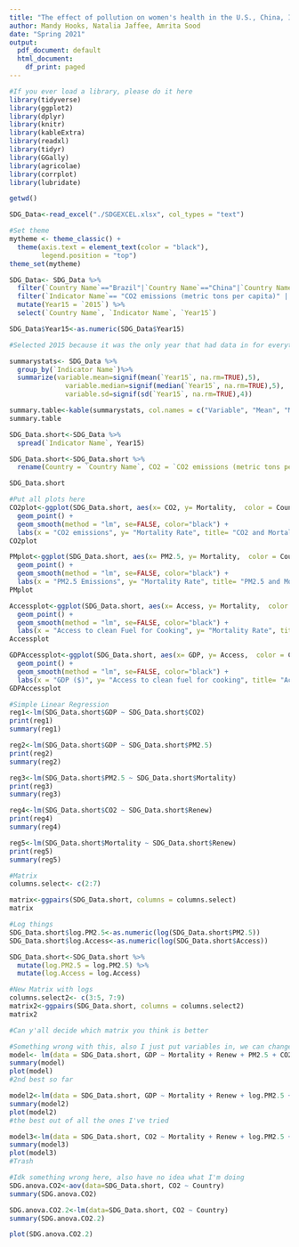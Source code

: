 ```yaml
---
title: "The effect of pollution on women's health in the U.S., China, India, Brazil, and Russia"
author: Mandy Hooks, Natalia Jaffee, Amrita Sood
date: "Spring 2021"
output:
  pdf_document: default
  html_document:
    df_print: paged
---
```


```r
#If you ever load a library, please do it here
library(tidyverse)
library(ggplot2)
library(dplyr)
library(knitr)
library(kableExtra)
library(readxl)
library(tidyr)
library(GGally)
library(agricolae)
library(corrplot)
library(lubridate)

getwd()

SDG_Data<-read_excel("./SDGEXCEL.xlsx", col_types = "text")

#Set theme
mytheme <- theme_classic() +
  theme(axis.text = element_text(color = "black"), 
        legend.position = "top")
theme_set(mytheme)

SDG_Data<- SDG_Data %>%
  filter(`Country Name`=="Brazil"|`Country Name`=="China"|`Country Name`=="United States" | `Country Name`== "Russian Federation" |`Country Name`=="India" | `Country Name` == "Canada" | `Country Name`== "Argentina" | `Country Name`=="Chile" | `Country Name`== "Japan"| `Country Name`== "Germany" | `Country Name`=="Nigeria"| `Country Name`== "Saudi Arabia"| `Country Name`=="Indonesia") %>%
  filter(`Indicator Name`== "CO2 emissions (metric tons per capita)" | `Indicator Name`=="PM2.5 air pollution, mean annual exposure (micrograms per cubic meter)" |`Indicator Name`=="Renewable electricity output (% of total electricity output)"| `Indicator Name`=="Mortality from CVD, cancer, diabetes or CRD between exact ages 30 and 70, female (%)"|`Indicator Name`=="GDP per capita (current US$)"| `Indicator Name` == "Access to clean fuels and technologies for cooking (% of population)") %>%
  mutate(Year15 = `2015`) %>%
  select(`Country Name`, `Indicator Name`, `Year15`) 

SDG_Data$Year15<-as.numeric(SDG_Data$Year15)

#Selected 2015 because it was the only year that had data in for everything


```

```r

summarystats<- SDG_Data %>%
  group_by(`Indicator Name`)%>%
  summarize(variable.mean=signif(mean(`Year15`, na.rm=TRUE),5),
              variable.median=signif(median(`Year15`, na.rm=TRUE),5),
              variable.sd=signif(sd(`Year15`, na.rm=TRUE),4))

summary.table<-kable(summarystats, col.names = c("Variable", "Mean", "Median", "Standard Deviation"), caption = "Summary Statistics of Variables in Countries")
summary.table

```

```r
SDG_Data.short<-SDG_Data %>%
  spread(`Indicator Name`, Year15)

```

```r

SDG_Data.short<-SDG_Data.short %>%
  rename(Country = `Country Name`, CO2 = `CO2 emissions (metric tons per capita)`, Mortality = `Mortality from CVD, cancer, diabetes or CRD between exact ages 30 and 70, female (%)`, GDP = `GDP per capita (current US$)`, PM2.5 = `PM2.5 air pollution, mean annual exposure (micrograms per cubic meter)`, Renew = `Renewable electricity output (% of total electricity output)`, Access = `Access to clean fuels and technologies for cooking (% of population)`)

SDG_Data.short
```
```r
#Put all plots here
CO2plot<-ggplot(SDG_Data.short, aes(x= CO2, y= Mortality,  color = Country)) +
  geom_point() +
  geom_smooth(method = "lm", se=FALSE, color="black") +
  labs(x = "CO2 emissions", y= "Mortality Rate", title= "CO2 and Mortality")
CO2plot

PMplot<-ggplot(SDG_Data.short, aes(x= PM2.5, y= Mortality,  color = Country)) +
  geom_point() +
  geom_smooth(method = "lm", se=FALSE, color="black") +
  labs(x = "PM2.5 Emissions", y= "Mortality Rate", title= "PM2.5 and Mortality")
PMplot

Accessplot<-ggplot(SDG_Data.short, aes(x= Access, y= Mortality,  color = Country)) +
  geom_point() +
  geom_smooth(method = "lm", se=FALSE, color="black") +
  labs(x = "Access to clean Fuel for Cooking", y= "Mortality Rate", title= "Access to Clean Cooking Fuels and Mortality")
Accessplot

GDPAccessplot<-ggplot(SDG_Data.short, aes(x= GDP, y= Access,  color = Country)) +
  geom_point() +
  geom_smooth(method = "lm", se=FALSE, color="black") +
  labs(x = "GDP ($)", y= "Access to clean fuel for cooking", title= "Access to Clean Cooking Fuels and GDP")
GDPAccessplot
```



```r
#Simple Linear Regression
reg1<-lm(SDG_Data.short$GDP ~ SDG_Data.short$CO2)
print(reg1)
summary(reg1)

reg2<-lm(SDG_Data.short$GDP ~ SDG_Data.short$PM2.5)
print(reg2)
summary(reg2)

reg3<-lm(SDG_Data.short$PM2.5 ~ SDG_Data.short$Mortality)
print(reg3)
summary(reg3)

reg4<-lm(SDG_Data.short$CO2 ~ SDG_Data.short$Renew)
print(reg4)
summary(reg4)

reg5<-lm(SDG_Data.short$Mortality ~ SDG_Data.short$Renew)
print(reg5)
summary(reg5)

#Matrix
columns.select<- c(2:7)

matrix<-ggpairs(SDG_Data.short, columns = columns.select)
matrix

#Log things
SDG_Data.short$log.PM2.5<-as.numeric(log(SDG_Data.short$PM2.5))
SDG_Data.short$log.Access<-as.numeric(log(SDG_Data.short$Access))

SDG_Data.short<-SDG_Data.short %>%
  mutate(log.PM2.5 = log.PM2.5) %>%
  mutate(log.Access = log.Access)

#New Matrix with logs
columns.select2<- c(3:5, 7:9)
matrix2<-ggpairs(SDG_Data.short, columns = columns.select2)
matrix2

#Can y'all decide which matrix you think is better

#Something wrong with this, also I just put variables in, we can change them
model<- lm(data = SDG_Data.short, GDP ~ Mortality + Renew + PM2.5 + CO2 +Access)
summary(model)
plot(model)
#2nd best so far

model2<-lm(data = SDG_Data.short, GDP ~ Mortality + Renew + log.PM2.5 + CO2 +log.Access)
summary(model2)
plot(model2)
#the best out of all the ones I've tried

model3<-lm(data = SDG_Data.short, CO2 ~ Mortality + Renew + log.PM2.5 + GDP +log.Access)
summary(model3)
plot(model3)
#Trash

```



```r

#Idk something wrong here, also have no idea what I'm doing
SDG.anova.CO2<-aov(data=SDG_Data.short, CO2 ~ Country)
summary(SDG.anova.CO2)

SDG.anova.CO2.2<-lm(data=SDG_Data.short, CO2 ~ Country)
summary(SDG.anova.CO2.2)

plot(SDG.anova.CO2.2)

```


